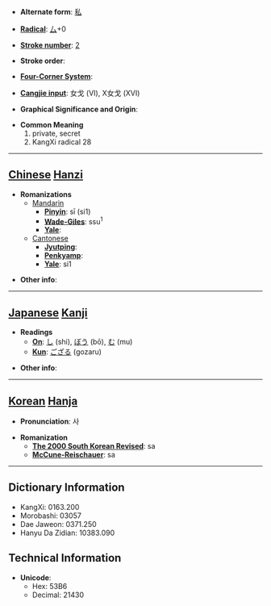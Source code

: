 * '''Alternate form''': [[私]]

* '''[[Wiktionary:Chinese radical index| Radical]]''': [[Wiktionary:Chinese radical index 厶|厶]]+0

* '''[[Wiktionary:Chinese total strokes index|Stroke number]]''': [[Wiktionary:Chinese total strokes index 2|2]]

* '''Stroke order''': 

* '''[[Wiktionary:Chinese four corner index|Four-Corner System]]''': 

* '''[[Wiktionary:Chinese Cangjie index|Cangjie input]]''': 女戈 (VI), X女戈 (XVI)

* '''Graphical Significance and Origin''': 

* '''Common Meaning'''
*#private, secret
*# KangXi radical 28


----

== [[Chinese]] [[Hanzi]] ==

* '''Romanizations'''
** [[Mandarin]]
*** '''[[Pinyin]]''': sī (si1)
*** '''[[Wade-Giles]]''': ssu<sup>1</sup>
*** '''[[Yale]]''': 
**[[Cantonese]]
***'''[[Jyutping]]''':
***'''[[Penkyamp]]''': 
***'''[[Yale]]''': si1

* '''Other info''': 

----

== [[Japanese]] [[Kanji]] ==

* '''Readings'''
** '''[[On]]''': [[し]] (shi), [[ぼう]] (bō), [[む]] (mu)
** '''[[Kun]]''': [[ござる]] (gozaru)

* '''Other info''':  

----

== [[Korean]] [[Hanja]] ==

* '''Pronunciation''': 사

* '''Romanization'''
** '''[[The 2000 South Korean Revised Romanization|The 2000 South Korean Revised]]''': sa
** '''[[McCune-Reischauer]]''': sa

----

== Dictionary Information ==

* KangXi: 0163.200
* Morobashi: 03057
* Dae Jaweon: 0371.250
* Hanyu Da Zidian: 10383.090

== Technical Information ==

* '''Unicode''':
** Hex: 53B6
** Decimal: 21430